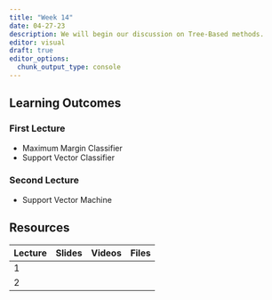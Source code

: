 ```yaml
---
title: "Week 14"
date: 04-27-23
description: We will begin our discussion on Tree-Based methods.
editor: visual
draft: true
editor_options: 
  chunk_output_type: console
---
```


## Learning Outcomes

### First Lecture

-   Maximum Margin Classifier
-   Support Vector Classifier

### Second Lecture

-   Support Vector Machine

## Resources

| Lecture | Slides | Videos | Files |
|---------|--------|--------|-------|
| 1       |        |        |       |
| 2       |        |        |       |
